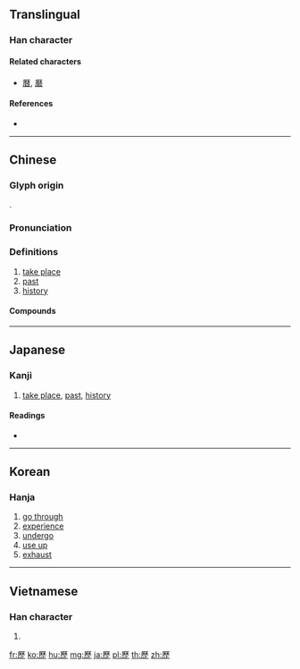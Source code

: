 {{character info/new}}
{{also|歴|历}}
==Translingual==
{{Han simplified forms|歷|歴|历}}

===Han character===
{{Han char|rn=77|rad=止|as=12|sn=16|four=71211|canj=MHDM,MDYLM|ids=⿸厤止}}

====Related characters====
* [[曆]], [[磿]]

====References====
* {{Han ref|kx=0577.140|dkj=16340|dj=0968.090|hdz=21445.090|uh=6B77|ud=27511|bh=BEFA|bd=48890}}

----

==Chinese==
{{zh-forms|s=历}}

===Glyph origin===
{{Han etym}}
{{Han compound|厤|止|c1=p|c2=s|t2=stay|ls=psc}}.

===Pronunciation===
{{zh-pron
|m=lì
|c=lik6
|h=pfs=li̍t
|mn=qz:lia̍k/tw,xm,zz:le̍k/la̍h
|mn_note=lia̍k/le̍k - literary; la̍h - vernacular
|mc=y
|oc=y
|ma=y
|cat=v,a,n
}}

===Definitions===
{{zh-hanzi}}

# [[take place]]
# [[past]]
# [[history]]

====Compounds====
{{der3|title=Compounds
|{{zh-l|歷朝}}
|{{zh-l|歷程}}
|{{zh-l|歷次}}
|{{zh-l|歷代}}
|{{zh-l|曆法}}
|{{zh-l|歷訪}}
|{{zh-l|歷屆}}
|{{zh-l|歷盡}}
|{{zh-l|歷經}}
|{{zh-l|歷久}}
|{{zh-l|歷來}}
|{{zh-l|歷歷}}
|{{zh-l|歷練}}
|{{zh-l|歷年}}
|{{zh-l|歷任}}
|{{zh-l|歷時}}
|{{zh-l|歷史}}
|{{zh-l|歷史觀}}
|{{zh-l|歷史唯物主義}}
|{{zh-l|歷史唯心主義}}
|{{zh-l|歷史性}}
|{{zh-l|歷數}}
|{{zh-l|歷險}}
}}

----

==Japanese==

===Kanji===
{{ja-kanji|grade=|rs=止12}}

# [[take place]], [[past]], [[history]]

====Readings====
* {{ja-readings|on=[[れき]] (reki), [[りゃく]] (ryaku)|kun=[[へる]] (heru)}}

----

==Korean==

===Hanja===
{{ko-hanja|hangeul=[[력]]>[[역]]|eumhun=|rv=ryeok>yeok|mr=ryŏk>yŏk|y=lyek>yek}}

# [[go through]]
# [[experience]]
# [[undergo]]
# [[use up]]
# [[exhaust]]

----

==Vietnamese==

===Han character===
{{vi-hantu|[[lịch]], [[lếch]], [[lệch]], [[rếch]]|rs=止12}}

# {{defn|lang=vi|sort=止12}}

[[fr:歷]]
[[ko:歷]]
[[hu:歷]]
[[mg:歷]]
[[ja:歷]]
[[pl:歷]]
[[th:歷]]
[[zh:歷]]